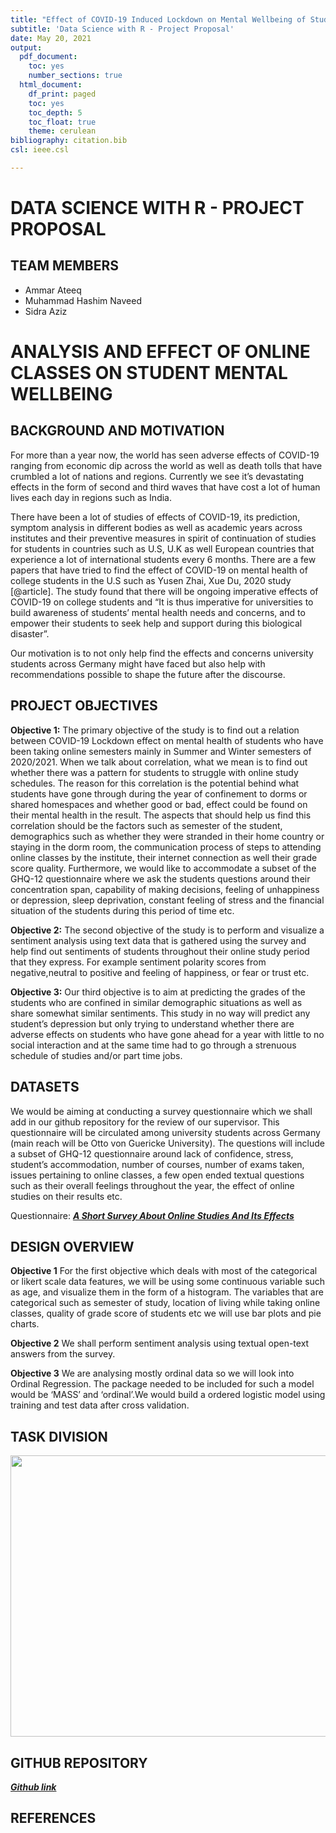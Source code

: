 ---
title: "Effect of COVID-19 Induced Lockdown on Mental Wellbeing of Students Attending Online Classes"
subtitle: 'Data Science with R - Project Proposal'
date: May 20, 2021
output:
  pdf_document:
    toc: yes
    number_sections: true
  html_document:
    df_print: paged
    toc: yes
    toc_depth: 5
    toc_float: true
    theme: cerulean
bibliography: citation.bib
csl: ieee.csl

---
\newpage

# **DATA SCIENCE WITH R - PROJECT PROPOSAL**
## TEAM MEMBERS 
* Ammar Ateeq
* Muhammad Hashim Naveed
* Sidra Aziz

# **ANALYSIS AND EFFECT OF ONLINE CLASSES ON STUDENT MENTAL WELLBEING**


## BACKGROUND AND MOTIVATION 

For more than a year now, the world has seen adverse effects of COVID-19 ranging from economic dip across the world as well as death tolls that have crumbled a lot of nations and regions. Currently we see it’s devastating effects in the form of second and third waves that have cost a lot of human lives each day in regions such as India. 

There have been a lot of studies of effects of COVID-19, its prediction, symptom analysis in different bodies as well as academic years across institutes and their preventive measures in spirit of continuation of studies for students in countries such as U.S, U.K as well European countries that experience a lot of international students every 6 months. There are a few papers that have tried to find the effect of COVID-19 on mental health of college students in the U.S such as Yusen Zhai, Xue Du, 2020 study [@article]. The study found that there will be ongoing imperative effects of COVID-19 on college students and “It is thus imperative for universities to build awareness of students’ mental health needs and concerns, and to empower their students to seek help and support during this biological disaster”.

Our motivation is to not only help find the effects and concerns university students across Germany might have faced but also help with recommendations possible to shape the future after the discourse.





## PROJECT OBJECTIVES 
**Objective 1:** The primary objective of the study is to find out a relation between COVID-19 Lockdown effect on mental health of students who have been taking online semesters mainly in Summer and Winter semesters of 2020/2021. When we talk about correlation, what we mean is to find out whether there was a pattern for students to struggle with online study schedules. The reason for this correlation is the potential behind what students have gone through during the year of confinement to dorms or shared homespaces and whether good or bad, effect could be found on their mental health in the result. The aspects that should help us find this correlation should be the factors such as semester of the student, demographics such as whether they were stranded in their home country or staying in the dorm room, the communication process of steps to attending online classes by the institute, their internet connection as well their grade score quality. Furthermore, we would like to accommodate a subset of the GHQ-12 questionnaire where we ask the students questions around their concentration span, capability of making decisions, feeling of unhappiness or depression, sleep deprivation, constant feeling of stress and the financial situation of the students during this period of time etc.

**Objective 2:** 
The second objective of the study is to perform and visualize a sentiment analysis using text data that is gathered using the survey and help find out sentiments of students throughout their online study period that they express. For example sentiment polarity scores from negative,neutral to positive and feeling of happiness, or fear or trust etc. 


**Objective 3:** Our third objective is to aim at predicting the grades of the students who are confined in similar demographic situations as well as share somewhat similar sentiments. This study in no way will predict any student’s depression but only trying to understand whether there are adverse effects on students who have gone ahead for a year with little to no social interaction and at the same time had to go through a strenuous schedule of studies and/or part time jobs. 

## DATASETS

We would be aiming at conducting a survey 	questionnaire which we shall add in our github repository for the review of our supervisor. This questionnaire will be circulated among university students across Germany (main reach will be Otto von Guericke University). The questions will include a subset of GHQ-12 questionnaire around lack of confidence, stress, student’s accommodation, number of courses, number of exams taken, issues pertaining to online classes, a few open ended textual questions such as their overall feelings throughout the year, the effect of online studies on their results etc.

Questionnaire: [**_A Short Survey About Online Studies And Its Effects_**](https://docs.google.com/forms/d/1iVyj8rxLUdoJLlmdf9S0So3_HSKjNUd31Zn_Pv5r2Pk/edit)


## DESIGN OVERVIEW
**Objective 1** 
For the first objective which deals with most of the categorical or likert scale data features, we will be using some continuous variable such as age, and visualize them in the form of a histogram. The variables that are categorical such as semester of study, location of living while taking online classes, quality of grade score of students etc we will use bar plots and pie charts.

**Objective 2** We shall perform sentiment analysis using textual open-text answers from the survey.


**Objective 3** 
We are analysing mostly ordinal data so we will look into Ordinal Regression. The package needed to be included for such a model would be 'MASS' and 'ordinal'.We would build a ordered logistic model using training and test data after cross validation.

## TASK DIVISION

![](timeline.png){width=600px height=450px align=center}


## GITHUB REPOSITORY

[**_Github link_**](https://github.com/AmmarAteeq/Effect-of-COVID-19-Induced-Lockdown-on-Mental-Wellbeing-of-Students-Attending-Online-Classes-)




## REFERENCES

